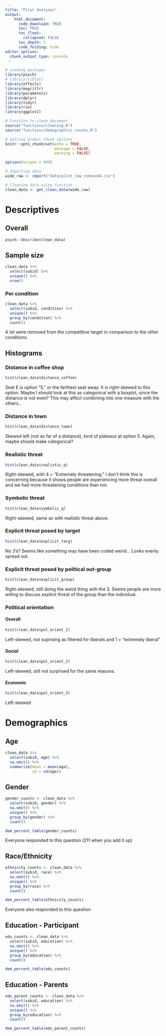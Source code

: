 ```yaml
---
title: "Pilot Analyses"
output: 
    html_document:
      code_download: TRUE
      toc: TRUE
      toc_float:
        collapsed: FALSE
      toc_depth: 1
      code_folding: hide
editor_options: 
  chunk_output_type: console
---
```


```r
# Loading packages
library(psych)
# library(sjPlot)
library(effects)
library(magrittr)
library(parameters)
library(dplyr)
library(tidyr)
library(rio)
library(ggplot2)

# Function to clean document
source("functions/cleaning.R")
source("functions/demographics counts.R")

# Setting global chunk options
knitr::opts_chunk$set(echo = TRUE,
                      message = FALSE,
                      warning = FALSE)

options(scipen = 999)

# Importing data
wide_raw <- import("data/pilot_raw_removed4.csv") 

# Cleaning data using function
clean_data <- get_clean_data(wide_raw)
```

# Descriptives {.tabset .tabset-fade .tabset-pills}

## Overall

```r
psych::describe(clean_data)
```

## Sample size

```r
clean_data %>% 
  select(subid) %>% 
  unique() %>% 
  nrow()
```

### Per condition

```r
clean_data %>% 
  select(subid, condition) %>% 
  unique() %>% 
  group_by(condition) %>% 
  count()
```

A lot were removed from the competitive target in comparison to the other conditions.

## Histograms

### Distance in coffee shop

```r
hist(clean_data$distance_coffee)
````

Seat E is option "5," or the farthest seat away. It is right-skewed to this option. Maybe I should look at this as categorical with a boxplot, since the distance is not even? This may affect combining into one measure with the others...

### Distance in town

```r
hist(clean_data$distance_town)
````

Skewed left (not as far of a distance), kind of plateaus at option 5. Again, maybe should make categorical?

### Realistic threat

```r
hist(clean_data$realistic_q)
````

Right-skewed, with 4 = "Extremely threatening." I don't think this is concerning because it shows people are experiencing more threat overall and we had more threatening conditions than not.

### Symbolic threat

```r
hist(clean_data$symbolic_q)
````

Right-skewed, same as with realistic threat above.

### Explicit threat posed by target

```r
hist(clean_data$explicit_targ)
````

No 3's? Seems like something may have been coded werid... Looks evenly spread out.

### Explicit threat posed by political out-group 

```r
hist(clean_data$explicit_group)
````

Right-skewed, still doing the weird thing with the 3. Seems people are more willing to discuss explicit threat of the group than the individual.

### Political orientation

#### Overall

```r
hist(clean_data$pol_orient_1)
````

Left-skewed, not suprising as filtered for liberals and 1 = "extremely liberal"

#### Social 

```r
hist(clean_data$pol_orient_2)
````

Left-skewed, still not surprised for the same reasons.

#### Economic

```r
hist(clean_data$pol_orient_3)
````

Left-skewed

# Demographics {.tabset .tabset-fade .tabset-pills}

## Age

```r
clean_data %>%
  select(subid, age) %>% 
  na.omit() %>% 
  summarize(mean = mean(age),
            sd = sd(age))
```

## Gender

```r
gender_counts <- clean_data %>% 
  select(subid, gender) %>%  
  na.omit() %>% 
  unique() %>% 
  group_by(gender) %>% 
  count()

dem_percent_table(gender_counts)
```

Everyone responded to this question (211 when you add it up)

## Race/Ethnicity

```r
ethnicity_counts <- clean_data %>% 
  select(subid, race) %>%  
  na.omit() %>% 
  unique() %>% 
  group_by(race) %>% 
  count()

dem_percent_table(ethnicity_counts)
```

Everyone also responded to this question

## Education - Participant

```r
edu_counts <- clean_data %>% 
  select(subid, education) %>%  
  na.omit() %>% 
  unique() %>% 
  group_by(education) %>% 
  count()

dem_percent_table(edu_counts)
```

## Education - Parents

```r
edu_parent_counts <- clean_data %>% 
  select(subid, education) %>%  
  na.omit() %>% 
  unique() %>% 
  group_by(education) %>% 
  count()

dem_percent_table(edu_parent_counts)
```


